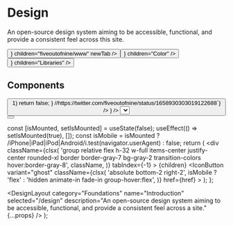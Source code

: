 


# Design

An open-source design system aiming to be accessible, functional, and provide a consistent feel across this site.

<div className="grid grid-cols-2 flex-wrap gap-2 min-[432px]:flex">
  <Button
    className="col-span-2 w-full min-[432px]:w-fit"
    href="https://github.com/fiveoutofnine/www"
    leftIcon={<Github />}
    children="fiveoutofnine/www"
    newTab
  />
  <Button
    className="col-span-1 w-full min-[432px]:w-fit"
    variant="outline"
    href="/design/color"
    rightIcon={<ChevronRight />}
    children="Color"
  />
  <Button
    className="col-span-1 w-full min-[432px]:w-fit"
    variant="outline"
    href="/design/libraries"
    rightIcon={<ChevronRight />}
    children="Libraries"
  />
</div>

## Components

<div className="grid grid-cols-2 gap-2 lg:grid-cols-4">
  <ComponentFeature href="/design/component/badge">
    <Badge children="Badge" />
  </ComponentFeature>
  <ComponentFeature href="/design/component/button">
    <Button children="Button" />
  </ComponentFeature>
  <ComponentFeature
    className="col-span-2 sm:col-span-1 md:col-span-2 xl:col-span-1"
    href="/design/component/code-block"
  >
    <CodeBlock
      className="mx-4 w-full"
      fileName="code-block.sol"
      language="sol"
      showLineNumbers={false}
      children={`if (p & 3 == 1) { if (x*x + y*y - p > 1) return false; } //https://twitter.com/fiveoutofnine/status/1658930303019122688`}
    />
  </ComponentFeature>
  <ComponentFeature href="/design/component/hover-card">
    <FiveoutofnineHoverCard
      trigger={
        <Link
          className="text-sm font-medium text-gray-12 no-underline hover:underline"
          href="https://twitter.com/fiveoutofnine"
          target="_blank"
          rel="noreferrer noopener"
          children="Hover Card"
        />
      }
    />
  </ComponentFeature>
  <ComponentFeature href="/design/component/select">
    <Select children={<option children="Select" />} />
  </ComponentFeature>
  <ComponentFeature href="/design/component/toast">
    <ToastButton children="Toast" />
  </ComponentFeature>
  <ComponentFeature href="/design/component/tooltip">
    <Tooltip content="5/9 moment">
      <Button children="Tooltip" />
    </Tooltip>
  </ComponentFeature>
</div>

  const [isMounted, setIsMounted] = useState(false);
  useEffect(() => setIsMounted(true), []);
  const isMobile = isMounted ? /iPhone|iPad|iPod|Android/i.test(navigator.userAgent) : false;
  return (
    <div
      className={clsx(
        'group relative flex h-32 w-full items-center justify-center rounded-xl border border-gray-7 bg-gray-2 transition-colors hover:border-gray-8',
        className,
      )}
      tabIndex={-1}
    >
      {children}
      <IconButton
        variant="ghost"
        className={clsx(
          'absolute bottom-2 right-2',
          isMobile ? 'flex' : 'hidden animate-in fade-in group-hover:flex',
        )}
        href={href}
      >
        <ArrowRight />
      </IconButton>
    </div>
  );
};

  <DesignLayout
    category="Foundations"
    name="Introduction"
    selected="/design"
    description="An open-source design system aiming to be accessible, functional, and provide a consistent feel across a site."
    {...props}
  />
);

